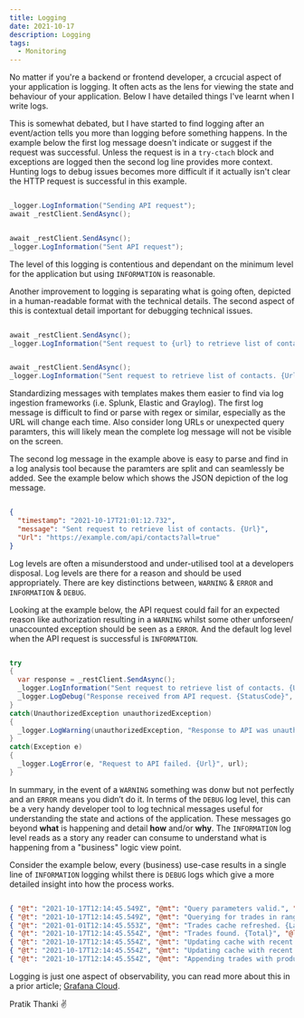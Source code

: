 ```yaml
---
title: Logging
date: 2021-10-17
description: Logging
tags:
  - Monitoring
---
```


No matter if you're a backend or frontend developer, a crcucial aspect of your application 
is logging. It often acts as the lens for viewing the state and behaviour of your application. 
Below I have detailed things I've learnt when I write logs.

This is somewhat debated, but I have started to find logging after an event/action tells you 
more than logging before something happens. In the example below the first log message doesn't 
indicate or suggest if the request was successful. Unless the request is in a `try-ctach` block 
and exceptions are logged then the second log line provides more context. Hunting logs to debug 
issues becomes more difficult if it actually isn't clear the HTTP request is successful in this 
example.

```csharp

_logger.LogInformation("Sending API request");
await _restClient.SendAsync();


await _restClient.SendAsync();
_logger.LogInformation("Sent API request");

```

The level of this logging is contentious and dependant on the minimum level for the application 
but using `INFORMATION` is reasonable.

Another improvement to logging is separating what is going often, depicted in a human-readable 
format with the technical details. The second aspect of this is contextual detail important for 
debugging technical issues.

```csharp

await _restClient.SendAsync();
_logger.LogInformation("Sent request to {url} to retrieve list of contacts", url);


await _restClient.SendAsync();
_logger.LogInformation("Sent request to retrieve list of contacts. {Url}", url);

```

Standardizing messages with templates makes them easier to find via log ingestion frameworks 
(i.e. Splunk, Elastic and Graylog). The first log message is difficult to find or parse with 
regex or similar, especially as the URL will change each time. Also consider long URLs or 
unexpected query paramters, this will likely mean the complete log message will not be visible 
on the screen.

The second log message in the example above is easy to parse and find in a log analysis tool 
because the paramters are split and can seamlessly be added. See the example below which shows 
the JSON depiction of the log message.

```json

{
  "timestamp": "2021-10-17T21:01:12.732",
  "message": "Sent request to retrieve list of contacts. {Url}",
  "Url": "https://example.com/api/contacts?all=true"
}

```

Log levels are often a misunderstood and under-utilised tool at a developers disposal. Log 
levels are there for a reason and should be used appropriately. There are key distinctions 
between, `WARNING` & `ERROR` and `INFORMATION` & `DEBUG`.

Looking at the example below, the API request could fail for an expected reason like 
authorization resulting in a `WARNING` whilst some other unforseen/ unaccounted exception 
should be seen as a `ERROR`. And the default log level when the API request is successful is 
`INFORMATION`.

```csharp

try 
{
  var response = _restClient.SendAsync();
  _logger.LogInformation("Sent request to retrieve list of contacts. {Url}", url);
  _logger.LogDebug("Response received from API request. {StatusCode}", response.StatusCode);
}
catch(UnauthorizedException unauthorizedException) 
{
  _logger.LogWarning(unauthorizedException, "Response to API was unauthorized. {Url}", url);
}
catch(Exception e)
{
  _logger.LogError(e, "Request to API failed. {Url}", url);
}

```

In summary, in the event of a `WARNING` something was donw but not perfectly and an `ERROR` means 
you didn’t do it. In terms of the `DEBUG` log level, this can be a very handy developer tool to 
log technical messages useful for understanding the state and actions of the application. These 
messages go beyond **what** is happening and detail **how** and/or **why**. The `INFORMATION` log 
level reads as a story any reader can consume to understand what is happening from a "business" 
logic view point.

Consider the example below, every (business) use-case results in a single line of `INFORMATION` 
logging whilst there is `DEBUG` logs which give a more detailed insight into how the process works.

```json

{ "@t": "2021-10-17T12:14:45.549Z", "@mt": "Query parameters valid.", "@l": "Debug" }
{ "@t": "2021-10-17T12:14:45.549Z", "@mt": "Querying for trades in range. {From}-{Until}", "@l": "Information", "From": "2021-01-01T08:00", "Until": "2021-01-01T17:00" }
{ "@t": "2021-01-01T12:14:45.553Z", "@mt": "Trades cache refreshed. {LatestTradeTimestamp}", "@l": "Debug", "LatestTradeTimestamp": "2021-01-01T12:00" }
{ "@t": "2021-10-17T12:14:45.554Z", "@mt": "Trades found. {Total}", "@l": "Information", "Total": "482" }
{ "@t": "2021-10-17T12:14:45.554Z", "@mt": "Updating cache with recent trades found. {Total}", "@l": "Debug", "Total": "56" }
{ "@t": "2021-10-17T12:14:45.554Z", "@mt": "Updating cache with recent trades found. {Total}", "@l": "Debug", "Total": "56" }
{ "@t": "2021-10-17T12:14:45.554Z", "@mt": "Appending trades with product details.", "@l": "Information" }

```

Logging is just one aspect of observability, you can read more about this in a prior 
article; [Grafana Cloud](../grafana-cloud/index.mdx).

Pratik Thanki ✌️
